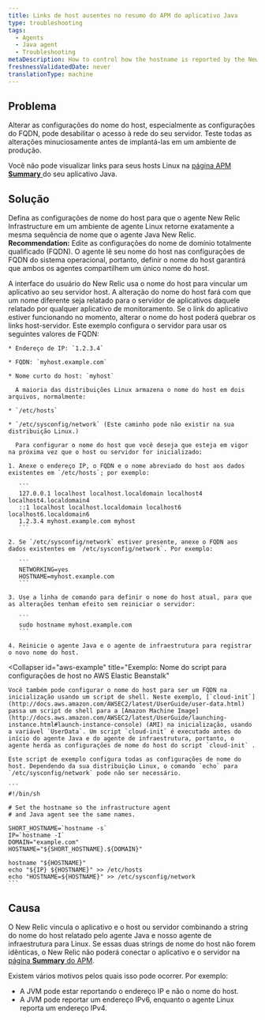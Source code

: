 ```yaml
---
title: Links de host ausentes no resumo do APM do aplicativo Java
type: troubleshooting
tags:
  - Agents
  - Java agent
  - Troubleshooting
metaDescription: How to control how the hostname is reported by the New Relic Java agent on Linux systems.
freshnessValidatedDate: never
translationType: machine
---
```


## Problema

<Callout variant="caution">
  Alterar as configurações do nome do host, especialmente as configurações do FQDN, pode desabilitar o acesso à rede do seu servidor. Teste todas as alterações minuciosamente antes de implantá-las em um ambiente de produção.
</Callout>

Você não pode visualizar links para seus hosts Linux na [página APM <DoNotTranslate>**Summary**</DoNotTranslate> ](/docs/apm/applications-menu/monitoring/applications-overview-dashboard)do seu aplicativo Java.

## Solução

Defina as configurações de nome do host para que o agente New Relic Infrastructure em um ambiente de agente Linux retorne exatamente a mesma sequência de nome que o agente Java New Relic. <DoNotTranslate>**Recommendation:**</DoNotTranslate> Edite as configurações do nome de domínio totalmente qualificado (FQDN). O agente lê seu nome do host nas configurações de FQDN do sistema operacional, portanto, definir o nome do host garantirá que ambos os agentes compartilhem um único nome do host.

<Callout variant="caution">
  A interface do usuário do New Relic usa o nome do host para vincular um aplicativo ao seu servidor host. A alteração do nome do host fará com que um nome diferente seja relatado para o servidor de aplicativos daquele relatado por qualquer aplicativo de monitoramento. Se o link do aplicativo estiver funcionando no momento, alterar o nome do host poderá quebrar os links host-servidor.
</Callout>

<CollapserGroup>
  <Collapser
    id="fqdn-example"
    title="Exemplo: edite suas configurações de FQDN"
  >
    Este exemplo configura o servidor para usar os seguintes valores de FQDN:

    * Endereço de IP: `1.2.3.4`

    * FQDN: `myhost.example.com`

    * Nome curto do host: `myhost`

      A maioria das distribuições Linux armazena o nome do host em dois arquivos, normalmente:

    * `/etc/hosts`

    * `/etc/sysconfig/network` (Este caminho pode não existir na sua distribuição Linux.)

      Para configurar o nome do host que você deseja que esteja em vigor na próxima vez que o host ou servidor for inicializado:

    1. Anexe o endereço IP, o FQDN e o nome abreviado do host aos dados existentes em `/etc/hosts`; por exemplo:

       ```
       127.0.0.1 localhost localhost.localdomain localhost4 localhost4.localdomain4
       ::1 localhost localhost.localdomain localhost6 localhost6.localdomain6
       1.2.3.4 myhost.example.com myhost
       ```

    2. Se `/etc/sysconfig/network` estiver presente, anexe o FQDN aos dados existentes em `/etc/sysconfig/network`. Por exemplo:

       ```
       NETWORKING=yes
       HOSTNAME=myhost.example.com
       ```

    3. Use a linha de comando para definir o nome do host atual, para que as alterações tenham efeito sem reiniciar o servidor:

       ```
       sudo hostname myhost.example.com
       ```

    4. Reinicie o agente Java e o agente de infraestrutura para registrar o novo nome do host.
  </Collapser>

  <Collapser
    id="aws-example"
    title="Exemplo: Nome do script para configurações de host no AWS Elastic Beanstalk"
  >
    Você também pode configurar o nome do host para ser um FQDN na inicialização usando um script de shell. Neste exemplo, [`cloud-init`](http://docs.aws.amazon.com/AWSEC2/latest/UserGuide/user-data.html) passa um script de shell para a [Amazon Machine Image](http://docs.aws.amazon.com/AWSEC2/latest/UserGuide/launching-instance.html#launch-instance-console) (AMI) na inicialização, usando a variável `UserData`. Um script `cloud-init` é executado antes do início do agente Java e do agente de infraestrutura, portanto, o agente herda as configurações de nome do host do script `cloud-init` .

    Este script de exemplo configura todas as configurações de nome do host. Dependendo da sua distribuição Linux, o comando `echo` para `/etc/sysconfig/network` pode não ser necessário.

    ```
    #!/bin/sh

    # Set the hostname so the infrastructure agent
    # and Java agent see the same names.

    SHORT_HOSTNAME=`hostname -s`
    IP=`hostname -I`
    DOMAIN="example.com"
    HOSTNAME="${SHORT_HOSTNAME}.${DOMAIN}"

    hostname "${HOSTNAME}"
    echo "${IP} ${HOSTNAME}" >> /etc/hosts
    echo "HOSTNAME=${HOSTNAME}" >> /etc/sysconfig/network
    ```
  </Collapser>
</CollapserGroup>

## Causa

O New Relic vincula o aplicativo e o host ou servidor combinando a string do nome do host relatado pelo agente Java e nosso agente de infraestrutura para Linux. Se essas duas strings de nome do host não forem idênticas, o New Relic não poderá conectar o aplicativo e o servidor na [página <DoNotTranslate>**Summary**</DoNotTranslate> do APM](/docs/apm/applications-menu/monitoring/applications-overview-dashboard).

Existem vários motivos pelos quais isso pode ocorrer. Por exemplo:

* A JVM pode estar reportando o endereço IP e não o nome do host.
* A JVM pode reportar um endereço IPv6, enquanto o agente Linux reporta um endereço IPv4.